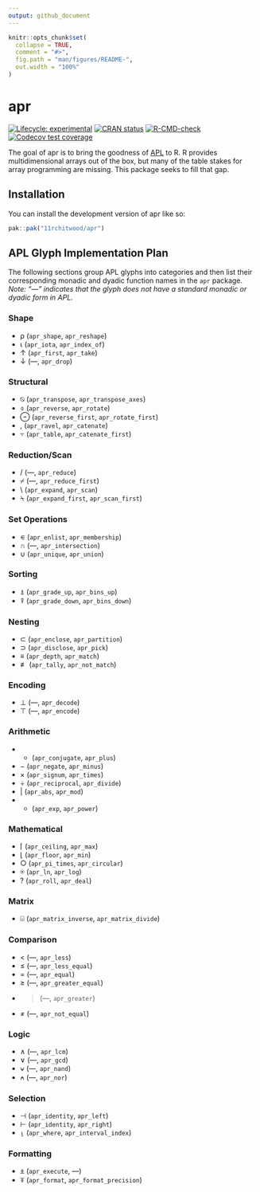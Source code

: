 ```yaml
---
output: github_document
---
```


<!-- README.md is generated from README.Rmd. Please edit that file -->

```r
knitr::opts_chunk$set(
  collapse = TRUE,
  comment = "#>",
  fig.path = "man/figures/README-",
  out.width = "100%"
)
```

# apr

<!-- badges: start -->
[![Lifecycle: experimental](https://img.shields.io/badge/lifecycle-experimental-orange.svg)](https://lifecycle.r-lib.org/articles/stages.html#experimental)
[![CRAN status](https://www.r-pkg.org/badges/version/apr)](https://CRAN.R-project.org/package=apr)
[![R-CMD-check](https://github.com/11rchitwood/apr/actions/workflows/R-CMD-check.yaml/badge.svg)](https://github.com/11rchitwood/apr/actions/workflows/R-CMD-check.yaml)
[![Codecov test coverage](https://codecov.io/gh/11rchitwood/apr/graph/badge.svg)](https://app.codecov.io/gh/11rchitwood/apr)
<!-- badges: end -->

The goal of apr is to bring the goodness of [APL](https://en.wikipedia.org/wiki/APL_(programming_language)) to R. R provides multidimensional arrays out of the box, but many of the table stakes for array programming are missing. This package seeks to fill that gap.

## Installation

You can install the development version of apr like so:

``` r
pak::pak("11rchitwood/apr")
```

## APL Glyph Implementation Plan

The following sections group APL glyphs into categories and then list their corresponding monadic and dyadic function names in the `apr` package. *Note: "—" indicates that the glyph does not have a standard monadic or dyadic form in APL.*

### Shape

- ⍴ (`apr_shape`, `apr_reshape`)
- ⍳ (`apr_iota`, `apr_index_of`)
- ↑ (`apr_first`, `apr_take`)
- ↓ (—, `apr_drop`)

### Structural

- ⍉ (`apr_transpose`, `apr_transpose_axes`)
- ⌽ (`apr_reverse`, `apr_rotate`)
- ⊖ (`apr_reverse_first`, `apr_rotate_first`)
- , (`apr_ravel`, `apr_catenate`)
- ⍪ (`apr_table`, `apr_catenate_first`)

### Reduction/Scan

- / (—, `apr_reduce`)
- ⌿ (—, `apr_reduce_first`)
- \\ (`apr_expand`, `apr_scan`)
- ⍀ (`apr_expand_first`, `apr_scan_first`)

### Set Operations

- ∊ (`apr_enlist`, `apr_membership`)
- ∩ (—, `apr_intersection`)
- ∪ (`apr_unique`, `apr_union`)

### Sorting

- ⍋ (`apr_grade_up`, `apr_bins_up`)
- ⍒ (`apr_grade_down`, `apr_bins_down`)

### Nesting

- ⊂ (`apr_enclose`, `apr_partition`)
- ⊃ (`apr_disclose`, `apr_pick`)
- ≡ (`apr_depth`, `apr_match`)
- ≢ (`apr_tally`, `apr_not_match`)

### Encoding

- ⊥ (—, `apr_decode`)
- ⊤ (—, `apr_encode`)

### Arithmetic

- + (`apr_conjugate`, `apr_plus`)
- − (`apr_negate`, `apr_minus`)
- × (`apr_signum`, `apr_times`)
- ÷ (`apr_reciprocal`, `apr_divide`)
- \| (`apr_abs`, `apr_mod`)
- * (`apr_exp`, `apr_power`)

### Mathematical

- ⌈ (`apr_ceiling`, `apr_max`)
- ⌊ (`apr_floor`, `apr_min`)
- ○ (`apr_pi_times`, `apr_circular`)
- ⍟ (`apr_ln`, `apr_log`)
- ? (`apr_roll`, `apr_deal`)

### Matrix

- ⌹ (`apr_matrix_inverse`, `apr_matrix_divide`)

### Comparison

- < (—, `apr_less`)
- ≤ (—, `apr_less_equal`)
- = (—, `apr_equal`)
- ≥ (—, `apr_greater_equal`)
- > (—, `apr_greater`)
- ≠ (—, `apr_not_equal`)

### Logic

- ∧ (—, `apr_lcm`)
- ∨ (—, `apr_gcd`)
- ⍱ (—, `apr_nand`)
- ⍲ (—, `apr_nor`)

### Selection

- ⊣ (`apr_identity`, `apr_left`)
- ⊢ (`apr_identity`, `apr_right`)
- ⍸ (`apr_where`, `apr_interval_index`)

### Formatting

- ⍎ (`apr_execute`, —)
- ⍕ (`apr_format`, `apr_format_precision`)
